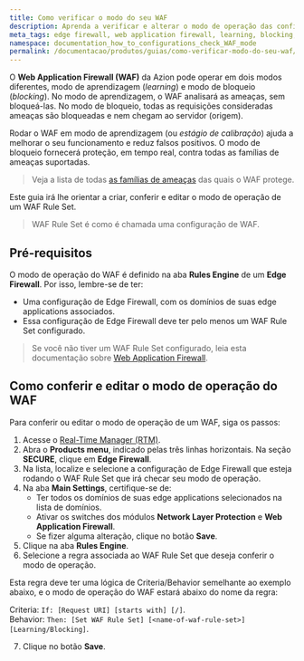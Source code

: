 ```yaml
---
title: Como verificar o modo do seu WAF
description: Aprenda a verificar e alterar o modo de operação das configurações do WAF.
meta_tags: edge firewall, web application firewall, learning, blocking, operation modes
namespace: documentation_how_to_configurations_check_WAF_mode
permalink: /documentacao/produtos/guias/como-verificar-modo-do-seu-waf/
---
```


O **Web Application Firewall (WAF)** da Azion pode operar em dois modos diferentes, modo de aprendizagem (*learning*) e modo de bloqueio (*blocking*). No modo de aprendizagem, o WAF analisará as ameaças, sem bloqueá-las. No modo de bloqueio, todas as requisições consideradas ameaças são bloqueadas e nem chegam ao servidor (origem).

Rodar o WAF em modo de aprendizagem (ou *estágio de calibração*) ajuda a melhorar o seu funcionamento e reduz falsos positivos. O modo de bloqueio fornecerá proteção, em tempo real, contra todas as famílias de ameaças suportadas.

> Veja a lista de todas [as famílias de ameaças](/pt-br/documentacao/produtos/edge-firewall/web-application-firewall/) das quais o WAF protege.

Este guia irá lhe orientar a criar, conferir e editar o modo de operação de um WAF Rule Set.

> WAF Rule Set é como é chamada uma configuração de WAF.

## Pré-requisitos

O modo de operação do WAF é definido na aba **Rules Engine** de um **Edge Firewall**. Por isso, lembre-se de ter:

- Uma configuração de Edge Firewall, com os domínios de suas edge applications associados.
- Essa configuração de Edge Firewall deve ter pelo menos um WAF Rule Set configurado.

> Se você não tiver um WAF Rule Set configurado, leia esta documentação sobre [Web Application Firewall](/pt-br/documentacao/produtos/edge-firewall/web-application-firewall/).

## Como conferir e editar o modo de operação do WAF

Para conferir ou editar o modo de operação de um WAF, siga os passos:

1. Acesse o [Real-Time Manager (RTM)](https://manager.azion.com/).
2. Abra o **Products menu**, indicado pelas três linhas horizontais. Na seção **SECURE**, clique em **Edge Firewall**.
3. Na lista, localize e selecione a configuração de Edge Firewall que esteja rodando o WAF Rule Set que irá checar seu modo de operação.
4. Na aba **Main Settings**, certifique-se de:
   - Ter todos os domínios de suas edge applications selecionados na lista de domínios.
   - Ativar os switches dos módulos **Network Layer Protection** e **Web Application Firewall**.
   - Se fizer alguma alteração, clique no botão **Save**.
5. Clique na aba **Rules Engine**.
6. Selecione a regra associada ao WAF Rule Set que deseja conferir o modo de operação.

Esta regra deve ter uma lógica de Criteria/Behavior semelhante ao exemplo abaixo, e o modo de operação do WAF estará abaixo do nome da regra:

Criteria: `If: [Request URI] [starts with] [/]`. <br>
Behavior: `Then: [Set WAF Rule Set] [<name-of-waf-rule-set>] [Learning/Blocking]`.

7. Clique no botão **Save**.